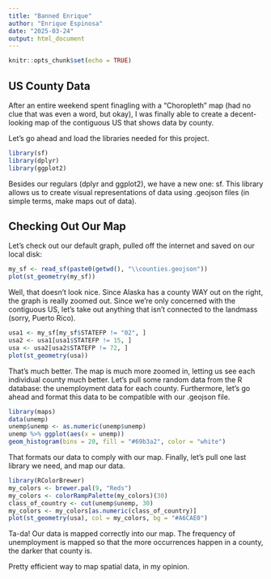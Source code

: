 ---
title: "Banned Enrique"
author: "Enrique Espinosa"
date: "2025-03-24"
output: html_document
---

```{r setup, include=FALSE}
knitr::opts_chunk$set(echo = TRUE)
```

## US County Data

After an entire weekend spent finagling with a "Choropleth" map (had no clue that was even a word, but okay), I was finally able to create a decent-looking map of the contiguous US that shows data by county.

Let's go ahead and load the libraries needed for this project.

```{r}
library(sf)
library(dplyr)
library(ggplot2)
```

Besides our regulars (dplyr and ggplot2), we have a new one: sf. This library allows us to create visual representations of data using .geojson files (in simple terms, make maps out of data).

## Checking Out Our Map

Let's check out our default graph, pulled off the internet and saved on our local disk:

```{r}
my_sf <- read_sf(paste0(getwd(), "\\counties.geojson"))
plot(st_geometry(my_sf))
```

Well, that doesn't look nice. Since Alaska has a county WAY out on the right, the graph is really zoomed out. Since we're only concerned with the contiguous US, let's take out anything that isn't connected to the landmass (sorry, Puerto Rico).

```{r}
usa1 <- my_sf[my_sf$STATEFP != "02", ]
usa2 <- usa1[usa1$STATEFP != 15, ]
usa <- usa2[usa2$STATEFP != 72, ]
plot(st_geometry(usa))
```

That's much better. The map is much more zoomed in, letting us see each individual county much better. Let's pull some random data from the R database: the unemployment data for each county. Furthermore, let's go ahead and format this data to be compatible with our .geojson file.

```{r}
library(maps)
data(unemp)
unemp$unemp <- as.numeric(unemp$unemp)
unemp %>% ggplot(aes(x = unemp))
geom_histogram(bins = 20, fill = "#69b3a2", color = "white")
```

That formats our data to comply with our map. Finally, let's pull one last library we need, and map our data.

```{r}
library(RColorBrewer)
my_colors <- brewer.pal(9, "Reds")
my_colors <- colorRampPalette(my_colors)(30)
class_of_country <- cut(unemp$unemp, 30)
my_colors <- my_colors[as.numeric(class_of_country)]
plot(st_geometry(usa), col = my_colors, bg = "#A6CAE0")
```

Ta-da! Our data is mapped correctly into our map. The frequency of unemployment is mapped so that the more occurrences happen in a county, the darker that county is.

Pretty efficient way to map spatial data, in my opinion.

